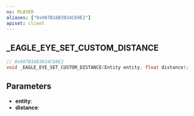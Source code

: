 ```yaml
---
ns: PLAYER
aliases: ["0x907B16B3834C69E2"]
apiset: client
---
```

## _EAGLE_EYE_SET_CUSTOM_DISTANCE

```c
// 0x907B16B3834C69E2
void _EAGLE_EYE_SET_CUSTOM_DISTANCE(Entity entity, float distance);
```


## Parameters
* **entity**:
* **distance**: